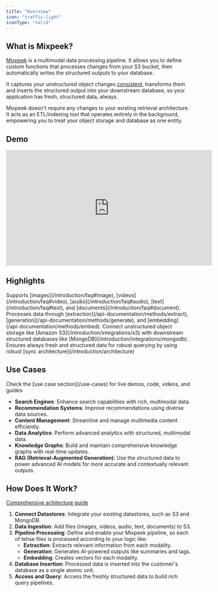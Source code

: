 ```yaml
---
title: "Overview"
icon: "traffic-light"
iconType: "solid"
---
```


## What is Mixpeek?

[Mixpeek](https://mixpeek.com) is a multimodal data processing pipeline. It allows you to define custom functions that processes changes from your S3 bucket, then automatically writes the structured outputs to your database.

It captures your unstructured object changes [consistent](/introduction/architecture), transforms them and inserts the structured output into your downstream database, so your application has fresh, structured data, always.

Mixpeek doesn't require any changes to your existing retrieval architecture. It acts as an ETL/indexing tool that operates entirely in the background, empowering you to treat your object storage and database as one entity.

## Demo

<iframe
  width="560"
  height="315"
  src="https://www.youtube.com/embed/gLFOIPpP2QM?si=rr-s0V7hz2Wv6c3w"
  title="YouTube video player"
  frameborder="0"
  allow="accelerometer; autoplay; clipboard-write; encrypted-media; gyroscope; picture-in-picture; web-share"
  referrerpolicy="strict-origin-when-cross-origin"
  allowfullscreen
></iframe>

## Highlights

<CardGroup cols={2}>
  <Card title="Multimodal Data Handling" icon="files">
    Supports [images](/introduction/faq#image),
    [videos](/introduction/faq#video), [audio](/introduction/faq#audio),
    [text](/introduction/faq#text), and [documents](/introduction/faq#document).
  </Card>
  <Card title="Automated Pipeline" icon="pipe-valve">
    Processes data through [extraction](/api-documentation/methods/extract),
    [generation](/api-documentation/methods/generate), and
    [embedding](/api-documentation/methods/embed).
  </Card>
  <Card title="Seamless Integration" icon="plug">
    Connect unstructured object storage like [Amazon
    S3](/introduction/integrations/s3) with downstream structured databases like
    [MongoDB](/introduction/integrations/mongodb).
  </Card>
  <Card title="Real-Time Updates" icon="timer">
    Ensures always fresh and structured data for robust querying by using robust
    [sync architecture](/introduction/architecture)
  </Card>
</CardGroup>

## Use Cases

<Note>
  Check the [use case section](/use-cases) for live demos, code, videos, and
  guides
</Note>

- **Search Engines**: Enhance search capabilities with rich, multimodal data.
- **Recommendation Systems**: Improve recommendations using diverse data sources.
- **Content Management**: Streamline and manage multimedia content efficiently.
- **Data Analytics**: Perform advanced analytics with structured, multimodal data.
- **Knowledge Graphs**: Build and maintain comprehensive knowledge graphs with real-time updates.
- **RAG (Retrieval-Augmented Generation)**: Use the structured data to power advanced AI models for more accurate and contextually relevant outputs.

## How Does It Work?

<Note>[Comprehensive achitecture guide](/introduction/architecture)</Note>

1. **Connect Datastores**: Integrate your existing datastores, such as S3 and MongoDB.
2. **Data Ingestion**: Add files (images, videos, audio, text, documents) to S3.
3. **Pipeline Processing**: Define and enable your Mixpeek pipeline, so each of tehse files is processed according to your logic like:
   - **Extraction**: Extracts relevant information from each modality.
   - **Generation**: Generates AI-powered outputs like summaries and tags.
   - **Embedding**: Creates vectors for each modality.
4. **Database Insertion**: Processed data is inserted into the customer's database as a single atomic unit.
5. **Access and Query**: Access the freshly structured data to build rich query pipelines.
